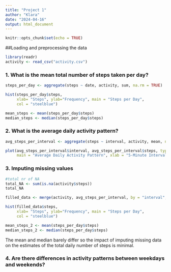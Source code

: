 ```yaml
---
title: "Project 1"
author: "Klara"
date: "2024-04-16"
output: html_document
---
```


```r
knitr::opts_chunk$set(echo = TRUE)
```

##Loading and preprocessing the data

```r
library(readr)
activity <- read_csv("activity.csv")
```

### 1. What is the mean total number of steps taken per day?

```r
steps_per_day <- aggregate(steps ~ date, activity, sum, na.rm = TRUE)

hist(steps_per_day$steps,
     xlab= "Steps", ylab="Frequency", main = "Steps per Day",
     col = "steelblue")

mean_steps <- mean(steps_per_day$steps)
median_steps <- median(steps_per_day$steps)
```

### 2. What is the average daily activity pattern?

```r
avg_steps_per_interval <- aggregate(steps ~ interval, activity, mean, na.rm = TRUE)

plot(avg_steps_per_interval$interval, avg_steps_per_interval$steps, type = "l",
     main = "Average Daily Activity Pattern", xlab = "5-Minute Interval", ylab = "Average Number of Steps")
```


### 3. Imputing missing values
```r
#total nr of NA
total_NA <- sum(is.na(activity$steps))
total_NA

filled_data <- merge(activity, avg_steps_per_interval, by = "interval", suffixes = c("", "_mean"))

hist(filled_data$steps,
     xlab= "Steps", ylab="Frequency", main = "Steps per Day",
     col = "steelblue")

mean_steps_2 <- mean(steps_per_day$steps)
median_steps_2 <- median(steps_per_day$steps)
```

The mean and median barely differ so the impact of imputing missing data on the estimates of the total daily number of steps is minimal. 

### 4. Are there differences in activity patterns between weekdays and weekends?








